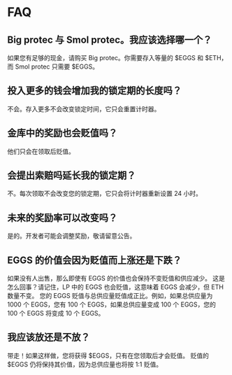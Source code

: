 # FAQ

## Big protec 与 Smol protec。我应该选择哪一个？

如果您有足够的现金，请购买 Big protec。你需要存入等量的 $EGGS 和 $ETH，而 Smol protec 只需要 $EGGS。

## 投入更多的钱会增加我的锁定期的长度吗？

不会。存入更多不会改变锁定时间，它只会重置计时器。

## 金库中的奖励也会贬值吗？

他们只会在领取后贬值。

## 会提出索赔吗延长我的锁定期？

不。每次领取不会改变您的锁定期，它只会将计时器重新设置 24 小时。

## 未来的奖励率可以改变吗？

是的。开发者可能会调整奖励，敬请留意公告。

## EGGS 的价值会因为贬值而上涨还是下跌？

如果没有人出售，那么即使有 EGGS 的价值也会保持不变贬值和供应减少。
这是怎么回事？请记住，LP 中的 EGGS 也会贬值，这意味着 EGGS 会减少，但 ETH 数量不变。
您的 EGGS 贬值与总供应量贬值成正比。例如，如果总供应量为 1000 个 EGGS，您有 100 个 EGGS，如果总供应量变成 100 个 EGGS，您的 100 个 EGGS 将变成 10 个 EGGS。

## 我应该放还是不放？

带走！如果这样做，您将获得 $EGGS，只有在您领取后才会贬值。
贬值的 $EGGS 仍将保持其价值，因为总供应量也将按 1:1 贬值。
